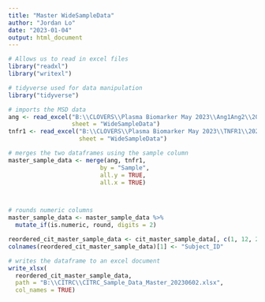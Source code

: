 ```yaml
---
title: "Master WideSampleData"
author: "Jordan Lo"
date: "2023-01-04"
output: html_document
---
```


```r
# Allows us to read in excel files 
library("readxl")
library("writexl")

# tidyverse used for data manipulation
library("tidyverse")
```

```r
# imports the MSD data
ang <- read_excel("B:\\CLOVERS\\Plasma Biomarker May 2023\\Ang1Ang2\\2023_05_23\\CLV_PE_Ang1Ang2_20230710_ANALYZED.xlsx",
                  sheet = "WideSampleData")
tnfr1 <- read_excel("B:\\CLOVERS\\Plasma Biomarker May 2023\\TNFR1\\2023_06_05\\CLV_TNFR1_6_2023_ANALYZED.xlsx",
                    sheet = "WideSampleData")
```

```r
# merges the two dataframes using the sample column
master_sample_data <- merge(ang, tnfr1, 
                          by = "Sample", 
                          all.y = TRUE,
                          all.x = TRUE)



# rounds numeric columns
master_sample_data <- master_sample_data %>%
  mutate_if(is.numeric, round, digits = 2)

reordered_cit_master_sample_data <- cit_master_sample_data[, c(1, 12, 2:11, 13:20)]
colnames(reordered_cit_master_sample_data)[1] <- "Subject_ID"
```


```r
# writes the dataframe to an excel document
write_xlsx(
  reordered_cit_master_sample_data,
  path = "B:\\CITRC\\CITRC_Sample_Data_Master_20230602.xlsx",
  col_names = TRUE)
```